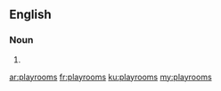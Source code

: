 ==English==

===Noun===
{{head|en|plural}}

# {{plural of|playroom|lang=en}}

[[ar:playrooms]]
[[fr:playrooms]]
[[ku:playrooms]]
[[my:playrooms]]